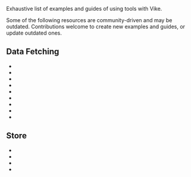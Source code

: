 
Exhaustive list of examples and guides of using tools with Vike.

<Warning>
  Some of the following resources are community-driven and may be outdated.
</Warning>

<Contribution>
Contributions welcome to create new examples and guides, or update outdated ones.
</Contribution>

## Data Fetching

- <Link href="/telefunc" />
- <Link href="/tRPC" />
- <Link href="/tanstack-query" />
- <Link href="/apollo-graphql" />
- <Link href="/relay" />
- <Link href="/urql" />
- <Link href="/grpc" />
- <Link href="/socket-io" />
- <Link href="/vue-query" />

## Store

- <Link href="/redux" />
- <Link href="/pinia" />
- <Link href="/vuex" />
- <Link href="/pullstate" />
